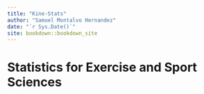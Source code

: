 ```yaml
--- 
title: "Kine-Stats"
author: "Samuel Montalvo Hernandez"
date: "`r Sys.Date()`"
site: bookdown::bookdown_site
---
```


# Statistics for Exercise and Sport Sciences


